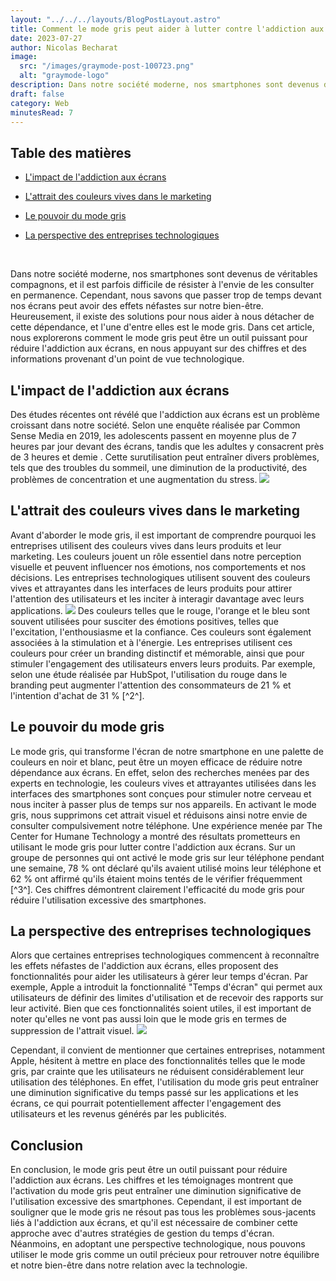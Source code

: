 ```yaml
---
layout: "../../../layouts/BlogPostLayout.astro"
title: Comment le mode gris peut aider à lutter contre l'addiction aux écrans - une perspective technologique
date: 2023-07-27
author: Nicolas Becharat
image:
  src: "/images/graymode-post-100723.png"
  alt: "graymode-logo"
description: Dans notre société moderne, nos smartphones sont devenus de véritables compagnons, et il est parfois difficile de résister à l'envie de les consulter en permanence. Cependant, nous savons que passer trop de temps devant nos écrans peut avoir des effets néfastes sur notre bien-être. Heureusement, il existe des solutions pour nous aider à nous détacher de cette dépendance
draft: false
category: Web
minutesRead: 7
---
```


## Table des matières

* [L'impact de l'addiction aux écrans](#l-impact-de-l-addiction-aux-ecrans)

* [L'attrait des couleurs vives dans le marketing](#l-attrait-des-couleurs-vives-dans-le-marketing)

* [Le pouvoir du mode gris](#le-pouvoir-du-mode-gris)

* [La perspective des entreprises technologiques](#la-perspective-des-entreprises-technologiques)

<br/>

Dans notre société moderne, nos smartphones sont devenus de véritables compagnons, et il est parfois difficile de résister à l'envie de les consulter en permanence. Cependant, nous savons que passer trop de temps devant nos écrans peut avoir des effets néfastes sur notre bien-être. Heureusement, il existe des solutions pour nous aider à nous détacher de cette dépendance, et l'une d'entre elles est le mode gris. Dans cet article, nous explorerons comment le mode gris peut être un outil puissant pour réduire l'addiction aux écrans, en nous appuyant sur des chiffres et des informations provenant d'un point de vue technologique.

## L'impact de l'addiction aux écrans

Des études récentes ont révélé que l'addiction aux écrans est un problème croissant dans notre société. Selon une enquête réalisée par Common Sense Media en 2019, les adolescents passent en moyenne plus de 7 heures par jour devant des écrans, tandis que les adultes y consacrent près de 3 heures et demie . Cette surutilisation peut entraîner divers problèmes, tels que des troubles du sommeil, une diminution de la productivité, des problèmes de concentration et une augmentation du stress.
<img src="https://lh3.googleusercontent.com/drive-viewer/AITFw-yrcbc_HjMEnQPk7YiaXKYM92lIw37yDQGFt5WTrsMF7XMwY7YLXzZjG-2fS27ylQgJZi24pGALEkFdiLwPAxGraOo0=s2560" class="max-w-full h-auto block m-auto" />

## L'attrait des couleurs vives dans le marketing

Avant d'aborder le mode gris, il est important de comprendre pourquoi les entreprises utilisent des couleurs vives dans leurs produits et leur marketing. Les couleurs jouent un rôle essentiel dans notre perception visuelle et peuvent influencer nos émotions, nos comportements et nos décisions. Les entreprises technologiques utilisent souvent des couleurs vives et attrayantes dans les interfaces de leurs produits pour attirer l'attention des utilisateurs et les inciter à interagir davantage avec leurs applications.
<img src="https://mathsamoi.files.wordpress.com/2019/10/059-double-logo.png" class="max-w-full h-auto block m-auto" />
Des couleurs telles que le rouge, l'orange et le bleu sont souvent utilisées pour susciter des émotions positives, telles que l'excitation, l'enthousiasme et la confiance. Ces couleurs sont également associées à la stimulation et à l'énergie. Les entreprises utilisent ces couleurs pour créer un branding distinctif et mémorable, ainsi que pour stimuler l'engagement des utilisateurs envers leurs produits. Par exemple, selon une étude réalisée par HubSpot, l'utilisation du rouge dans le branding peut augmenter l'attention des consommateurs de 21 % et l'intention d'achat de 31 % [^2^].

## Le pouvoir du mode gris

Le mode gris, qui transforme l'écran de notre smartphone en une palette de couleurs en noir et blanc, peut être un moyen efficace de réduire notre dépendance aux écrans. En effet, selon des recherches menées par des experts en technologie, les couleurs vives et attrayantes utilisées dans les interfaces des smartphones sont conçues pour stimuler notre cerveau et nous inciter à passer plus de temps sur nos appareils. En activant le mode gris, nous supprimons cet attrait visuel et réduisons ainsi notre envie de consulter compulsivement notre téléphone.
Une expérience menée par The Center for Humane Technology a montré des résultats prometteurs en utilisant le mode gris pour lutter contre l'addiction aux écrans. Sur un groupe de personnes qui ont activé le mode gris sur leur téléphone pendant une semaine, 78 % ont déclaré qu'ils avaient utilisé moins leur téléphone et 62 % ont affirmé qu'ils étaient moins tentés de le vérifier fréquemment [^3^]. Ces chiffres démontrent clairement l'efficacité du mode gris pour réduire l'utilisation excessive des smartphones.
## La perspective des entreprises technologiques

Alors que certaines entreprises technologiques commencent à reconnaître les effets néfastes de l'addiction aux écrans, elles proposent des fonctionnalités pour aider les utilisateurs à gérer leur temps d'écran. Par exemple, Apple a introduit la fonctionnalité "Temps d'écran" qui permet aux utilisateurs de définir des limites d'utilisation et de recevoir des rapports sur leur activité. Bien que ces fonctionnalités soient utiles, il est important de noter qu'elles ne vont pas aussi loin que le mode gris en termes de suppression de l'attrait visuel.
<img src="https://lh3.googleusercontent.com/drive-viewer/AITFw-zIH4cgOG6JcDzml7vZN67I-dByQOte9H_DL-jJGzECWIr7lIva3QYYpUKwsT2Dx5G3qnXI8FGpX5YDlTgGAUs79uuN=s1600" class="max-w-[60%] h-auto block m-auto" />

Cependant, il convient de mentionner que certaines entreprises, notamment Apple, hésitent à mettre en place des fonctionnalités telles que le mode gris, par crainte que les utilisateurs ne réduisent considérablement leur utilisation des téléphones. En effet, l'utilisation du mode gris peut entraîner une diminution significative du temps passé sur les applications et les écrans, ce qui pourrait potentiellement affecter l'engagement des utilisateurs et les revenus générés par les publicités.

## Conclusion

En conclusion, le mode gris peut être un outil puissant pour réduire l'addiction aux écrans. Les chiffres et les témoignages montrent que l'activation du mode gris peut entraîner une diminution significative de l'utilisation excessive des smartphones. Cependant, il est important de souligner que le mode gris ne résout pas tous les problèmes sous-jacents liés à l'addiction aux écrans, et qu'il est nécessaire de combiner cette approche avec d'autres stratégies de gestion du temps d'écran. Néanmoins, en adoptant une perspective technologique, nous pouvons utiliser le mode gris comme un outil précieux pour retrouver notre équilibre et notre bien-être dans notre relation avec la technologie.